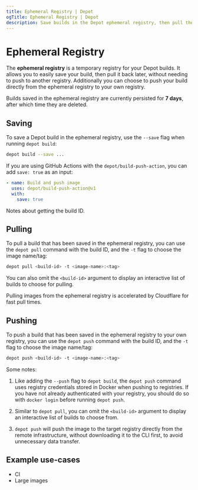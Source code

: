 ```yaml
---
title: Ephemeral Registry | Depot
ogTitle: Ephemeral Registry | Depot
description: Save builds in the Depot ephemeral registry, then pull them down to your local machine or push them to your own registry after.
---
```


# Ephemeral Registry

The **ephemeral registry** is a temporary registry for your Depot builds. It allows you to easily save your build, then pull it back later, without needing to push to another registry. Additionally you can choose to push your build directly from the ephemeral registry to your own registry.

Builds saved in the ephemeral registry are currently persisted for **7 days**, after which time they are deleted.

## Saving

To save a Depot build in the ephemeral registry, use the `--save` flag when running `depot build`:

```bash
depot build --save ...
```

If you are using GitHub Actions with the `depot/build-push-action`, you can add `save: true` as an input:

```yaml
- name: Build and push image
  uses: depot/build-push-action@v1
  with:
    save: true
```

Notes about getting the build ID.

## Pulling

To pull a build that has been saved in the ephemeral registry, you can use the `depot pull` command with the build ID, and the `-t` flag to choose the image name/tag:

```bash
depot pull <build-id> -t <image-name>:<tag>
```

You can also omit the `<build-id>` argument to display an interactive list of builds to choose for pulling.

Pulling images from the ephemeral registry is accelerated by Cloudflare for fast pull times.

## Pushing

To push a build that has been saved in the ephemeral registry to your own registry, you can use the `depot push` command with the build ID, and the `-t` flag to choose the image name/tag:

```bash
depot push <build-id> -t <image-name>:<tag>
```

Some notes:

1. Like adding the `--push` flag to `depot build`, the `depot push` command uses registry credentials stored in Docker when pushing to registries. If you have not already authenticated with your registry, you should do so with `docker login` before running `depot push`.

2. Similar to `depot pull`, you can omit the `<build-id>` argument to display an interactive list of builds to choose from.

3. `depot push` will push the image to the target registry directly from the remote infrastructure, without downloading it to the CLI first, to avoid unnecessary data transfer.

## Example use-cases

- CI
- Large images
